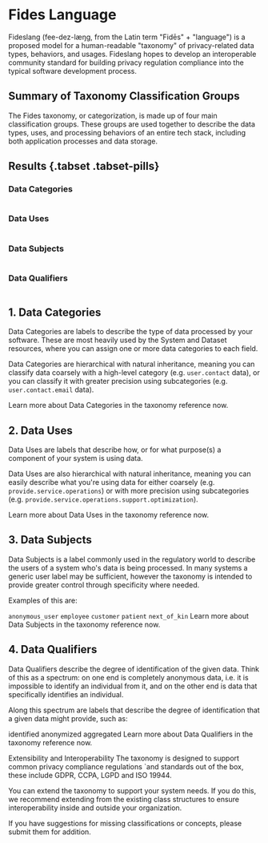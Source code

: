 
# Fides Language

Fideslang (fee-dez-læŋg, from the Latin term "Fidēs" + "language") is a proposed model for a human-readable "taxonomy" of privacy-related data types, behaviors, and usages. Fideslang hopes to develop an interoperable community standard for building privacy regulation compliance into the typical software development process.

<YouTube video to be embedded>

## Summary of Taxonomy Classification Groups

The Fides taxonomy, or categorization, is made up of four main classification groups. These groups are used together to describe the data types, uses, and processing behaviors of an entire tech stack, including both application processes and data storage.

## Results {.tabset .tabset-pills}

### Data Categories

<Image objects to be embedded>

### Data Uses

<Image objects to be embedded>

### Data Subjects

<Image objects to be embedded>

### Data Qualifiers

<Image objects to be embedded>

## 1. Data Categories
Data Categories are labels to describe the type of data processed by your software. These are most heavily used by the System and Dataset resources, where you can assign one or more data categories to each field.

Data Categories are hierarchical with natural inheritance, meaning you can classify data coarsely with a high-level category (e.g. `user.contact` data), or you can classify it with greater precision using subcategories (e.g. `user.contact.email` data).

Learn more about Data Categories in the taxonomy reference now.

## 2. Data Uses
Data Uses are labels that describe how, or for what purpose(s) a component of your system is using data.

Data Uses are also hierarchical with natural inheritance, meaning you can easily describe what you're using data for either coarsely (e.g. `provide.service.operations`) or with more precision using subcategories (e.g. `provide.service.operations.support.optimization`).

Learn more about Data Uses in the taxonomy reference now.

## 3. Data Subjects
Data Subjects is a label commonly used in the regulatory world to describe the users of a system who's data is being processed. In many systems a generic user label may be sufficient, however the taxonomy is intended to provide greater control through specificity where needed.

Examples of this are:

`anonymous_user`
`employee`
`customer`
`patient`
`next_of_kin`
Learn more about Data Subjects in the taxonomy reference now.

## 4. Data Qualifiers
Data Qualifiers describe the degree of identification of the given data. Think of this as a spectrum: on one end is completely anonymous data, i.e. it is impossible to identify an individual from it, and on the other end is data that specifically identifies an individual.

Along this spectrum are labels that describe the degree of identification that a given data might provide, such as:

identified
anonymized
aggregated
Learn more about Data Qualifiers in the taxonomy reference now.

Extensibility and Interoperability
The taxonomy is designed to support common privacy compliance regulations `and standards out of the box, these include GDPR, CCPA, LGPD and ISO 19944.

You can extend the taxonomy to support your system needs. If you do this, we recommend extending from the existing class structures to ensure interoperability inside and outside your organization.

If you have suggestions for missing classifications or concepts, please submit them for addition.